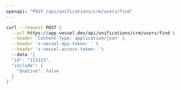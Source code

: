 ```yaml
---
openapi: "POST /api/unifications/crm/users/find"
---
```


<RequestExample>

```bash Request
curl --request POST \
  --url https://app.vessel.dev/api/unifications/crm/users/find \
  --header 'Content-Type: application/json' \
  --header 'x-vessel-api-token: ' \
  --header 'x-vessel-access-token: '\ 
  --data '{
  "id": "123123",
  "include": {
    "$native": false
  }
}'
```

</RequestExample>


      